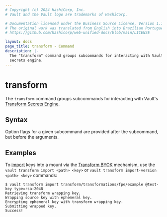 ```yaml
---
# Copyright (c) 2024 HashiCorp, Inc.
# Vault and the Vault logo are trademarks of HashiCorp.

# Documentation licensed under the Business Source License, Version 1.1.
# The original work was translated from English into Brazilian Portuguese.
# https://github.com/hashicorp/web-unified-docs/blob/main/LICENSE

layout: docs
page_title: transform - Command
description: |-
  The "transform" command groups subcommands for interacting with Vault's Transform
  secrets engine.
---
```


# transform

The `transform` command groups subcommands for interacting with Vault's
[Transform Secrets Engine](/vault/docs/secrets/transform).

## Syntax

Option flags for a given subcommand are provided after the subcommand, but before the arguments.

## Examples

To [import](/vault/docs/commands/transform/import) keys into a mount via the
[Transform BYOK](/vault/docs/secrets/transform#bring-your-own-key-byok)
mechanism, use the `vault transform import <path> <key>` or
`vault transform import-version <path> <key>` commands:

```
$ vault transform import transform/transformations/fpe/example @test-key type=rsa-2048
Retrieving transform wrapping key.
Wrapping source key with ephemeral key.
Encrypting ephemeral key with transform wrapping key.
Submitting wrapped key.
Success!
```
